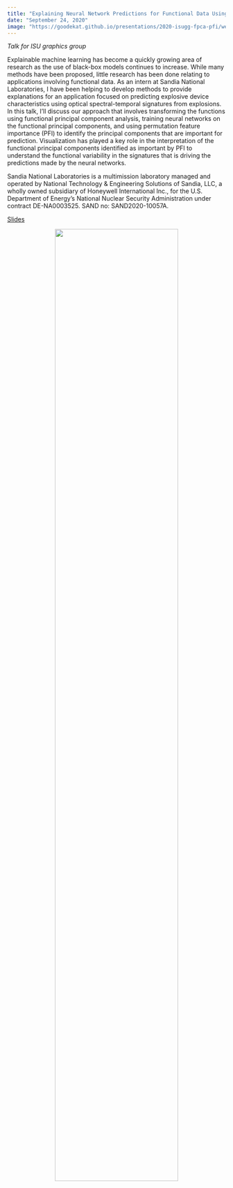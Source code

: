 ```yaml
---
title: "Explaining Neural Network Predictions for Functional Data Using Principal Component Analysis and Feature Importance"
date: "September 24, 2020"
image: "https://goodekat.github.io/presentations/2020-isugg-fpca-pfi/website-figure.png"
---
```


*Talk for ISU graphics group*

Explainable machine learning has become a quickly growing area of research as the use of black-box models continues to increase. While many methods have been proposed, little research has been done relating to applications involving functional data. As an intern at Sandia National Laboratories, I have been helping to develop methods to provide explanations for an application focused on predicting explosive device characteristics using optical spectral-temporal signatures from explosions. In this talk, I'll discuss our approach that involves transforming the functions using functional principal component analysis, training neural networks on the functional principal components, and using permutation feature importance (PFI) to identify the principal components that are important for prediction. Visualization has played a key role in the interpretation of the functional principal components identified as important by PFI to understand the functional variability in the signatures that is driving the predictions made by the neural networks.

Sandia National Laboratories is a multimission laboratory managed and operated by National Technology & Engineering Solutions of Sandia, LLC, a wholly owned subsidiary of Honeywell International Inc., for the U.S. Department of Energy's National Nuclear Security Administration under contract DE-NA0003525. SAND no: SAND2020-10057A.

[Slides](https://goodekat.github.io/presentations/2020-isugg-fpca-pfi/slides_with_SAND.pdf)

<center>![](https://goodekat.github.io/presentations/2020-isugg-fpca-pfi/website-figure.png){width="75%"}</center>
